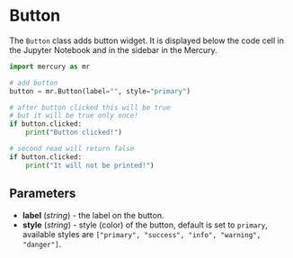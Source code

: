 # Button

The `Button` class adds button widget. It is displayed below the code cell in the Jupyter Notebook and in the sidebar in the Mercury.

```python
import mercury as mr

# add button 
button = mr.Button(label="", style="primary")

# after button clicked this will be true
# but it will be true only once!
if button.clicked:
    print("Button clicked!")

# second read will return false
if button.clicked:
    print("It will not be printed!")
```

## Parameters

- **label** (_string_) - the label on the button.
- **style** (_string_) - style (color) of the button, default is set to `primary`, available styles are `["primary", "success", "info", "warning", "danger"]`.
